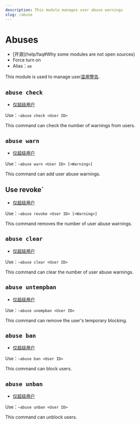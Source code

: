 ```yaml
---
description: This module manages user abuse warnings
slug: /abuse
---
```


# Abuses

-   [开源]\(help/faq#Why some modules are not open sources)
-   Force turn on
-   Alias：`ae`

This module is used to manage user[滥用警告](abuse_warning).

## `abuse check`

-   [仅超级用户](permissions)

Use：`~abuse check <User ID>`

This command can check the number of warnings from users.

## `abuse warn`

-   [仅超级用户](permissions)

Use：`~abuse warn <User ID> [<Warning>]`

This command can add user abuse warnings.

## Use revoke\`

-   [仅超级用户](permissions)

Use：`~abuse revoke <User ID> [<Warning>]`

This command removes the number of user abuse warnings.

## `abuse clear`

-   [仅超级用户](permissions)

Use：`~abuse clear <User ID>`

This command can clear the number of user abuse warnings.

## `abuse untempban`

-   [仅超级用户](permissions)

Use：`~abuse unempban <User ID>`

This command can remove the user's temporary blocking.

## `abuse ban`

-   [仅超级用户](permissions)

Use：`~abuse ban <User ID>`

This command can block users.

## `abuse unban`

-   [仅超级用户](permissions)

Use：`~abuse unban <User ID>`

This command can unblock users.
